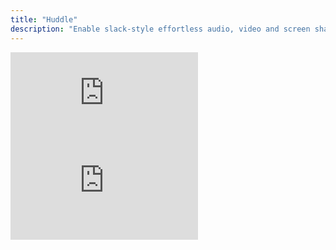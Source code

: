 ```yaml
---
title: "Huddle"
description: "Enable slack-style effortless audio, video and screen sharing discussions inside your own product."
---
```


<div className="flex items-center">
  <iframe
    src="https://snippyly-docs-demo.web.app/huddle?documentId=0gbd3tp982hgb91io1tx9un&amp;userIndex=0"
    allow="camera; microphone"
    scrolling="no"
    frameborder="0"
  ></iframe>
  <iframe
    src="https://snippyly-docs-demo.firebaseapp.com/huddle?documentId=0gbd3tp982hgb91io1tx9un&amp;userIndex=1"
    allow="camera; microphone"
    scrolling="no"
    frameborder="0"
  ></iframe>
</div>
